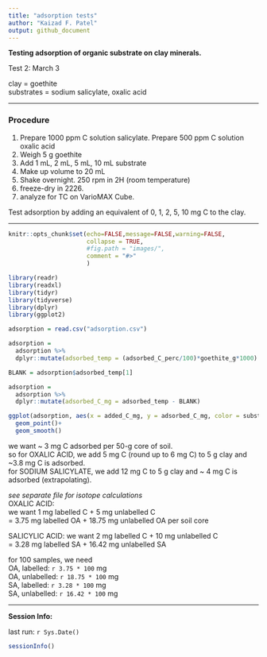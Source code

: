 ```yaml
---
title: "adsorption tests"
author: "Kaizad F. Patel"
output: github_document
---
```

**Testing adsorption of organic substrate on clay minerals.**

Test 2: March 3

clay = goethite  
substrates = sodium salicylate, oxalic acid

---- 

### Procedure 

1. Prepare 1000 ppm C solution salicylate. Prepare 500 ppm C solution oxalic acid
2. Weigh 5 g goethite
3. Add 1 mL, 2 mL, 5 mL, 10 mL substrate
4. Make up volume to 20 mL
5. Shake overnight. 250 rpm in 2H (room temperature)
6. freeze-dry in 2226.
7. analyze for TC on VarioMAX Cube.

Test adsorption by adding an equivalent of 0, 1, 2, 5, 10 mg C to the clay. 

----

```r
knitr::opts_chunk$set(echo=FALSE,message=FALSE,warning=FALSE,
                      collapse = TRUE,
                      #fig.path = "images/",
                      comment = "#>"
                      )
```


```r
library(readr)
library(readxl)
library(tidyr)
library(tidyverse)
library(dplyr)
library(ggplot2)

adsorption = read.csv("adsorption.csv")

adsorption = 
  adsorption %>% 
  dplyr::mutate(adsorbed_temp = (adsorbed_C_perc/100)*goethite_g*1000)

BLANK = adsorption$adsorbed_temp[1]

adsorption = 
  adsorption %>% 
  dplyr::mutate(adsorbed_C_mg = adsorbed_temp - BLANK)
```

```r
ggplot(adsorption, aes(x = added_C_mg, y = adsorbed_C_mg, color = substrate))+
  geom_point()+
  geom_smooth()
```

we want ~ 3 mg C adsorbed per 50-g core of soil.  
so for OXALIC ACID, we add 5 mg C (round up to 6 mg C) to 5 g clay and ~3.8 mg C is adsorbed.  
for SODIUM SALICYLATE, we add 12 mg C to 5 g clay and ~ 4 mg C is adsorbed (extrapolating).

*see separate file for isotope calculations*  
OXALIC ACID:  
we want 1 mg labelled C + 5 mg unlabelled C  
= 3.75 mg labelled OA + 18.75 mg unlabelled OA per soil core

SALICYLIC ACID:
we want 2 mg labelled C + 10 mg unlabelled C  
= 3.28 mg labelled SA + 16.42 mg unlabelled SA

for 100 samples, we need  
OA, labelled: `r 3.75 * 100` mg  
OA, unlabelled: `r 18.75 * 100` mg  
SA, labelled: `r 3.28 * 100` mg  
SA, unlabelled: `r 16.42 * 100` mg

----

**Session Info:**  

last run: `r Sys.Date()`  

```r
sessionInfo()

```

